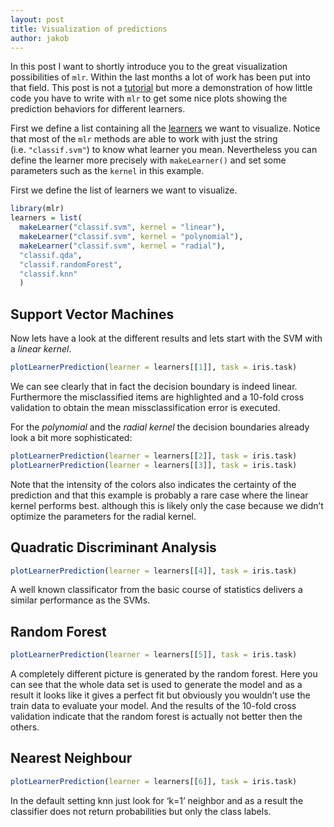 ```yaml
---
layout: post
title: Visualization of predictions
author: jakob
---
```


In this post I want to shortly introduce you to the great visualization possibilities of `mlr`.
Within the last months a lot of work has been put into that field.
This post is not a [tutorial](https://mlr-org.github.io/mlr/) but more a demonstration of how little code you have to write with `mlr` to get some nice plots showing the prediction behaviors for different learners.

<!--more-->

First we define a list containing all the [learners](https://mlr-org.github.io/mlr/release/html/integrated_learners/index.html) we want to visualize.
Notice that most of the `mlr` methods are able to work with just the string (i.e. `"classif.svm"`) to know what learner you mean.
Nevertheless you can define the learner more precisely with `makeLearner()` and set some parameters such as the `kernel` in this example.

First we define the list of learners we want to visualize.
```r
library(mlr)
learners = list( 
  makeLearner("classif.svm", kernel = "linear"),
  makeLearner("classif.svm", kernel = "polynomial"),
  makeLearner("classif.svm", kernel = "radial"),
  "classif.qda", 
  "classif.randomForest",
  "classif.knn"
  )
```

## Support Vector Machines
Now lets have a look at the different results and lets start with the SVM with a *linear kernel*.

```r
plotLearnerPrediction(learner = learners[[1]], task = iris.task)
```

We can see clearly that in fact the decision boundary is indeed linear. 
Furthermore the misclassified items are highlighted and a 10-fold cross validation to obtain the mean missclassification error is executed. 

For the *polynomial* and the *radial kernel* the decision boundaries already look a bit more sophisticated:
```r
plotLearnerPrediction(learner = learners[[2]], task = iris.task)
plotLearnerPrediction(learner = learners[[3]], task = iris.task)
```

Note that the intensity of the colors also indicates the certainty of the prediction and that this example is probably a rare case where the linear kernel performs best. although this is likely only the case because we didn't optimize the parameters for the radial kernel.

## Quadratic Discriminant Analysis
```r
plotLearnerPrediction(learner = learners[[4]], task = iris.task)
```

A well known classificator from the basic course of statistics delivers a similar performance as the SVMs.

## Random Forest
```r
plotLearnerPrediction(learner = learners[[5]], task = iris.task)
```

A completely different picture is generated by the random forest.
Here you can see that the whole data set is used to generate the model and as a result it looks like it gives a perfect fit but obviously you wouldn't use the train data to evaluate your model.
And the results of the 10-fold cross validation indicate that the random forest is actually not better then the others.

## Nearest Neighbour
```r
plotLearnerPrediction(learner = learners[[6]], task = iris.task)
```

In the default setting knn just look for 'k=1' neighbor and as a result the classifier does not return probabilities but only the class labels.

